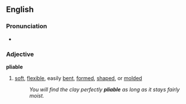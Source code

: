 ==English==
===Pronunciation===
*{{audio|en-us-pliable.ogg|Audio (US)}}

===Adjective===
'''pliable'''
#[[soft]], [[flexible]], easily [[bent]], [[form]]ed, [[shape]]d, or [[mold]]ed
#:''You will find the clay perfectly '''pliable''' as long as it stays fairly moist.''